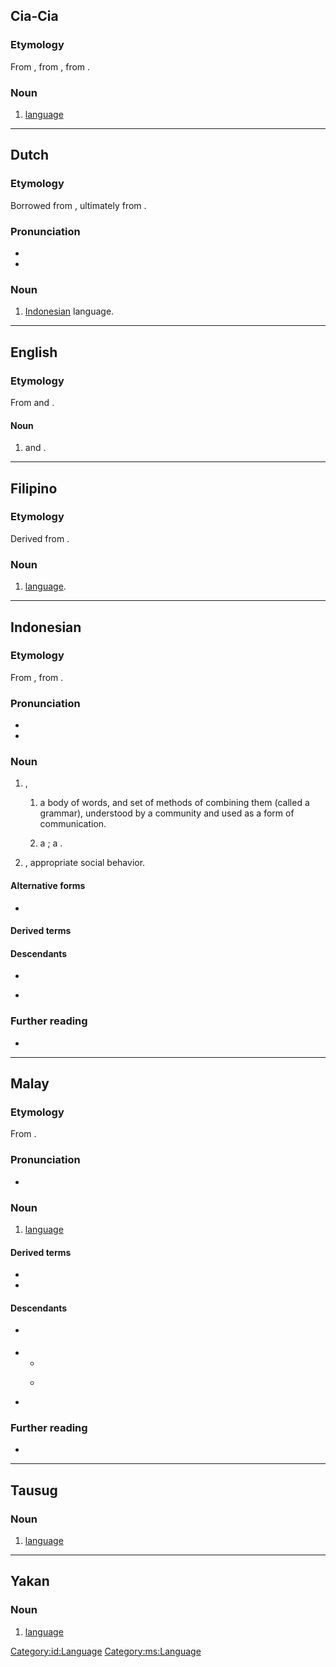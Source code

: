 {{also|Bahasa}}

==Cia-Cia==

===Etymology===
From {{bor|cia|id|bahasa}}, from {{der|cia|ms|bahasa}}, from {{der|cia|sa|भाषा||language}}.

===Noun===
{{head|cia|noun|Hangul spelling|바하사}}

# [[language]]

----

==Dutch==

===Etymology===
Borrowed from {{bor|nl|id|bahasa}}, ultimately from {{der|nl|sa|भाषा||language}}.

===Pronunciation===
* {{IPA|nl|/baː.ɦaː.saː/}}
* {{hyphenation|nl|ba|ha|sa}}

===Noun===
{{nl-noun|n|-|-}}

# {{lb|nl|colloquial|Netherlands}} [[Indonesian]] language.

----
==English==

===Etymology===
From {{bor|en|id|bahasa|t=language}} and {{bor|en|ms|bahasa|t=language}}.

====Noun====
{{en-noun|head=|pl=-}}

# {{lb|id|colloquial|proscribed}} {{l|en|Indonesian}} and {{l|en|Malay}} {{l|en|language}}.

----

==Filipino==

===Etymology===
Derived from {{der|tl|sa|भाषा||language}}.

===Noun===
{{head|tl|noun}}
# {{lb|tl|dated}} [[language]].
----

==Indonesian==

===Etymology===
From {{inh|id|ms|bahasa}}, from {{der|id|sa|भाषा||language}}.

===Pronunciation===
* {{IPA|id|/baˈhasa/}}
* {{hyph|id|ba|ha|sa}}

===Noun===
{{id-noun|pl=bahasa-bahasa}}

# {{l|en|language}},
## {{lb|id|linguistics}} a body of words, and set of methods of combining them (called a grammar), understood by a community and used as a form of communication.
##: {{uxi|id|'''bahasa''' [[Indonesia]]|Indonesian '''language'''}}
## {{lb|id|computing}} a {{l|en|computer language}}; a {{l|en|machine language}}.
# {{l|en|decorum}}, appropriate social behavior.

====Alternative forms====
* {{alter|id|basa}} {{q|nonstandard}}

====Derived terms====
{{der4|id|
| berbahasa
| berbahasa-bahasa
| kebahasaan
| membahasakan
| memperbahasakan
| perbahasa
| perbahasaan
| sebahasa
|}}
{{der4|id|
| bahasa aglutinatif
| bahasa akusatif
| bahasa alamiah
| bahasa algoritmik
| bahasa aljabar
| bahasa analitis
| bahasa aplikasi
| bahasa aplikatif
| bahasa asing
| bahasa bagongan
| bahasa baku
| bahasa bangsawan
| bahasa berfleksi
| bahasa bermajas
| bahasa berorientasi aplikasi
| bahasa buatan
| bahasa buku
| bahasa bunga
| bahasa campuran
| bahasa daerah
| bahasa dagang
| bahasa dalam
| bahasa definisi data
| bahasa diinterpretasikan
| bahasa ergatif
| bahasa flektif
| bahasa gaul
| bahasa generasi keempat
| bahasa generasi kelima
| bahasa generasi ketiga
| bahasa grafik
| bahasa gunung
| bahasa halus
| bahasa hantu
| bahasa hibrida
| bahasa hidup
| bahasa ibu
| bahasa imigran
| bahasa induk
| bahasa inflektif
| bahasa inkorporatif
| bahasa isolatif
| bahasa isyarat
| bahasa Jawi
| bahasa jurnalistik
| bahasa kacukan
| bahasa kalangan
| bahasa kanak-kanak
| bahasa kasar
| bahasa kawat
| bahasa kedua
| bahasa kentum
| bahasa kerabat
| bahasa kesat
| bahasa kiasan
| bahasa klasik
| bahasa komputer
| bahasa konsonantis
| bahasa kuno
| bahasa laut
| bahasa level rendah
| bahasa level sangat tinggi
| bahasa level tinggi
| bahasa lingo
| bahasa lisan
| bahasa madya
| bahasa markah
| bahasa markah hiperteks
| bahasa mati
| bahasa mesin
| bahasa modern
| bahasa moyang
| bahasa nasional
| bahasa negara
| bahasa oksitonis
| bahasa paroksitonis
| bahasa pasar
| bahasa pembangkit aplikasi
| bahasa pemrograman
| bahasa pemrograman level tinggi
| bahasa pemrograman prosedural
| bahasa pemrograman rakit
| bahasa pengantar
| bahasa pengguna akhir
| bahasa perantara
| bahasa percakapan
| bahasa peringkat tinggi
| bahasa perintah
| bahasa permintaan
| bahasa pers
| bahasa persatuan
| bahasa pinggiran
| bahasa portabel
| bahasa program
| bahasa prokem
| bahasa prosedural
| bahasa purba
| bahasa rakit
| bahasa rakitan
| bahasa remaja
| bahasa resmi
| bahasa roh
| bahasa santai
| bahasa sasaran
| bahasa satem
| bahasa sedang
| bahasa sehari-hari
| bahasa semu
| bahasa silih
| bahasa simbolik
| bahasa sintetis
| bahasa slang
| bahasa sopan santun
| bahasa standar
| bahasa sulung
| bahasa sumber
| bahasa tarzan
| bahasa teknis
| bahasa terbalik
| bahasa tingkat rendah
| bahasa tubuh
| bahasa tulis
| bahasa tutur
| bahasa umum
| bahasa visual
| bahasa vokalis
|}}
{{der4|id|
| alih bahasa
| juru bahasa
| pakar bahasa
| tata bahasa
| warna bahasa
|}}

====Descendants====
* {{desc|bor=1|nl|bahasa}}
* {{desc|bor=1|en|Bahasa}} {{i|with {{cog|ms|bahasa}}}}

===Further reading===
* {{R:KBBI Daring}}

[[Category:id:Language]]

----

==Malay==

===Etymology===
From {{der|ms|sa|भाषा||language}}.

===Pronunciation===
* {{a|Johor-Riau}} {{IPA|ms|/bahasə/}}

===Noun===
{{ms-noun|j=بهاس}}

# [[language]] {{gloss|system of communication using words or symbols}}
#: {{uxi|ms|'''bahasa''' [[Melayu]]|Malay (language)}}

====Derived terms====
* {{l|ms|jurubahasa||interpreter}}
* {{l|ms|tatabahasa||grammar}}

====Descendants====
* {{desc|bor=1|en|Bahasa}} {{i|with Indonesian {{l|id|bahasa}}}}
* {{desc|id|bahasa}}
** {{desc|bor=1|nl|bahasa}}
** {{desc|bor=1|en|Bahasa}} {{i|with Malay {{l|ms|bahasa}}}}
* {{desc|mfa|sc=Arab|بهاس|tr=bahasa}}

===Further reading===
* {{R:PRPM}}

[[Category:ms:Language]]

----

==Tausug==

===Noun===
{{head|tsg|noun}}

# [[language]]

----

==Yakan==

===Noun===
{{head|yka|noun}}

# [[language]]